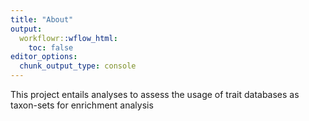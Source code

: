 ```yaml
---
title: "About"
output:
  workflowr::wflow_html:
    toc: false
editor_options:
  chunk_output_type: console
---
```


This project entails analyses to assess the usage of trait databases as taxon-sets for enrichment analysis  
